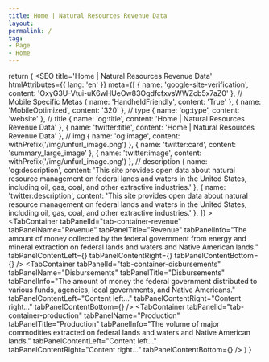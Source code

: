 ```yaml
---
title: Home | Natural Resources Revenue Data
layout: 
permalink: /
tag:
- Page
- Home
---
```





  return (
    <Fragment>
      <SEO
        title='Home | Natural Resources Revenue Data'
        htmlAttributes={{ lang: 'en' }}
        meta={[
          { name: 'google-site-verification', content: 'OxyG3U-Vtui-uK6wHUeOw83OgdfcfxvsWWZcb5x7aZ0' },
          // Mobile Specific Metas
          { name: 'HandheldFriendly', content: 'True' },
          { name: 'MobileOptimized', content: '320' },
          // type
          { name: 'og:type', content: 'website' },
          // title
          { name: 'og:title', content: 'Home | Natural Resources Revenue Data' },
          { name: 'twitter:title', content: 'Home | Natural Resources Revenue Data' },
          // img
          { name: 'og:image', content: withPrefix('/img/unfurl_image.png') },
          { name: 'twitter:card', content: 'summary_large_image' },
          { name: 'twitter:image', content: withPrefix('/img/unfurl_image.png') },
          // description
          { name: 'og:description', content: 'This site provides open data about natural resource management on federal lands and waters in the United States, including oil, gas, coal, and other extractive industries.' },
          { name: 'twitter:description', content: 'This site provides open data about natural resource management on federal lands and waters in the United States, including oil, gas, coal, and other extractive industries.' },
        ]}
      ></SEO>
      <HomeHero />
      <Tabordion>
        <Tab 
          tabId='tab-revenue' 
          tabName='Revenue' 
          tabIndex={0}>
          <TabContainer
            tabPanelId="tab-container-revenue"
            tabPanelName="Revenue"
            tabPanelTitle="Revenue"
            tabPanelInfo="The amount of money collected by the federal government from energy and mineral extraction on federal lands and waters and Native American lands."
            tabPanelContentLeft={<TotalRevenue />}
            tabPanelContentRight={<RevenueTrends />}
            tabPanelContentBottom={<ExploreRevenue />}
          />
        </Tab>
        <Tab 
          tabId='tab-disbursements' 
          tabName='Disbursements' 
          tabIndex={1}>
          <TabContainer
            tabPanelId="tab-container-disbursements"
            tabPanelName="Disbursements"
            tabPanelTitle="Disbursements"
            tabPanelInfo="The amount of money the federal government distributed to various funds, agencies, local governments, and Native Americans."
            tabPanelContentLeft="Content left..."
            tabPanelContentRight="Content right..."
            tabPanelContentBottom={<ExploreDisbursements />}
          />
        </Tab>
        <Tab 
          tabId='tab-production' 
          tabName='Production' 
          tabIndex={2}>
          <TabContainer
            tabPanelId="tab-container-production"
            tabPanelName="Production"
            tabPanelTitle="Production"
            tabPanelInfo="The volume of major commodities extracted on federal lands and waters and Native American lands."
            tabPanelContentLeft="Content left..."
            tabPanelContentRight="Content right..."
            tabPanelContentBottom={<ExploreProduction />}
          />
        </Tab>
      </Tabordion>
      <WhatsNew />
    </Fragment>
  )
}


